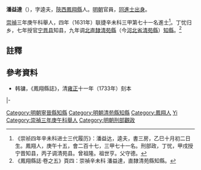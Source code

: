 '''潘益達'''（{{bd|？||？|catIdx=Pan潘}}），字逵夫，[[陝西|陝西]][[鳳翔縣|鳳翔縣]]人。[[明朝|明朝]]官員，[[同進士出身|同進士出身]]。

[[崇禎|崇禎]]三年庚午科舉人，四年（1631年）联捷辛未科三甲第七十一名進士<ref>《崇祯四年辛未科进士三代履历》：潘益达，逵夫，書三房，乙巳十月初二日生。鳳翔人，庚午十五，會二百十七，三甲七十一名。刑部政，丁忧，甲戌授宁晋知县，丙子调清苑县。曾祖隆。祖世亨。父守德。</ref>。丁忧归乡，七年授官[[宁晋县|宁晋县]]知县，九年调[[北直隸|北直隸]][[清苑縣|清苑縣]]（今[[河北省|河北省]][[清苑縣|清苑縣]]）[[知縣|知縣]]。<ref>《鳳翔縣誌·卷之五》頁四：崇禎辛未科 潘益達，直隸清苑縣知縣。</ref>

== 註釋 ==
{{reflist}}

== 參考資料 ==
*韩镛，《鳳翔縣誌》，清[[雍正|雍正]]十一年（1733年）刻本

{{start box}}
{{s-off}}
{{s-before|[[張織|張織]]}}
{{s-title|明朝寧晉縣知縣|1634年－1636年}}
{{s-after|[[曹燁|曹燁]]}}
|-
{{s-before|[[左其人|左其人]]}}
{{s-title|明朝清苑縣知縣|崇禎年間}}
{{s-after|[[萬民表|萬民表]]}}
{{end box}}

{{明朝人物小作品}}
{{崇禎四年辛未科殿試金榜}}
{{DEFAULTSORT:Pan潘}}
[[Category:明朝寧晉縣知縣|Category:明朝寧晉縣知縣]]
[[Category:明朝清苑縣知縣|Category:明朝清苑縣知縣]]
[[Category:鳳翔人|Category:鳳翔人]]
[[Category:潘姓|Yi]]
[[Category:崇禎三年庚午科舉人|Category:崇禎三年庚午科舉人]]
[[Category:明朝刑部觀政|Category:明朝刑部觀政]]
